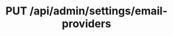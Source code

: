 ---
title: PUT /api/admin/settings/email-providers
openapi: put /api/admin/settings/email-providers
---